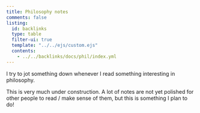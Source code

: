 ```yaml
---
title: Philosophy notes
comments: false
listing:
  id: backlinks
  type: table
  filter-ui: true
  template: "../../ejs/custom.ejs"
  contents:
    - ../../backlinks/docs/phil/index.yml
---
```


I try to jot something down whenever I read something interesting in philosophy.

:::{.callout-warning}
This is very much under construction. A lot of notes are not yet polished for
other people to read / make sense of them, but this is something I plan to do!
:::
